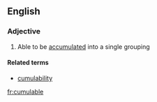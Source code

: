 ==English==

===Adjective===
{{en-adj}}

# Able to be [[accumulated]] into a single grouping

====Related terms====
* [[cumulability]]

[[fr:cumulable]]